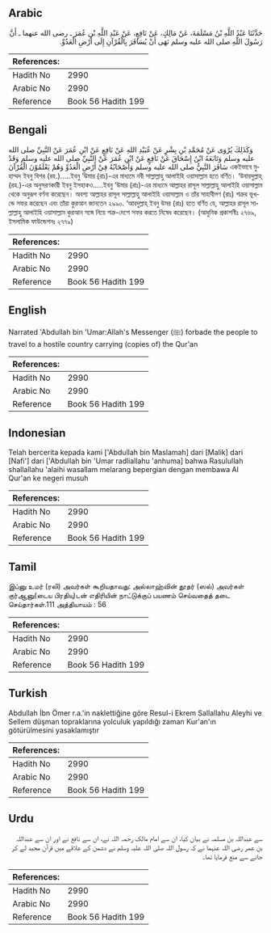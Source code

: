 ## Arabic


<div dir="rtl" lang="ar" style={{fontSize:'larger',backgroundColor:'#f8f9fa',padding:20}}>
حَدَّثَنَا عَبْدُ اللَّهِ بْنُ مَسْلَمَةَ، عَنْ مَالِكٍ، عَنْ نَافِعٍ، عَنْ عَبْدِ اللَّهِ بْنِ عُمَرَ ـ رضى الله عنهما ـ أَنَّ رَسُولَ اللَّهِ صلى الله عليه وسلم نَهَى أَنْ يُسَافَرَ بِالْقُرْآنِ إِلَى أَرْضِ الْعَدُوِّ‏.‏
</div>
<div style={{backgroundColor:'#f8f9fa',padding:20, marginBottom: 10}}><table> <thead> <tr> <th>References:</th> <th></th> </tr> </thead> <tbody><tr><td>Hadith No</td><td>2990</td></tr><tr><td>Arabic No</td><td>2990</td></tr><tr><td>Reference</td><td>Book 56 Hadith 199</td></tr></tbody></table></div>

## Bengali


<div dir="ltr" lang="bn" style={{fontSize:'larger',backgroundColor:'#f8f9fa',padding:20}}>
وَكَذَلِكَ يُرْوَى عَنْ مُحَمَّدِ بْنِ بِشْرٍ عَنْ عُبَيْدِ اللهِ عَنْ نَافِعٍ عَنْ ابْنِ عُمَرَ عَنْ النَّبِيِّ صلى الله عليه وسلم وَتَابَعَهُ ابْنُ إِسْحَاقَ عَنْ نَافِعٍ عَنْ ابْنِ عُمَرَ عَنْ النَّبِيِّ صلى الله عليه وسلم وَقَدْ سَافَرَ النَّبِيُّ صلى الله عليه وسلم وَأَصْحَابُهُ فِيْ أَرْضِ الْعَدُوِّ وَهُمْ يَعْلَمُوْنَ الْقُرْآنَ একইভাবে মুহাম্মদ ইবনু বিশর (রহ.).....ইবনু ‘উমার (রাঃ)-এর মাধ্যমে নবী সাল্লাল্লাহু আলাইহি ওয়াসাল্লাম হতে বর্ণিত। ‘উবায়দুল্লাহ্ (রহ.)-এর অনুসরণকারী ইবনু ইসহাকও.....ইবনু ‘উমার (রাঃ)-এর মাধ্যমে আল্লাহর রাসূল সাল্লাল্লাহু আলাইহি ওয়াসাল্লাম থেকে অনুরূপ বর্ণনা করেছেন। অবশ্য আল্লাহর রাসূল সাল্লাল্লাহু আলাইহি ওয়াসাল্লাম ও তাঁর সাহাবীগণ (রাঃ) শত্রুর ভূখন্ডে সফর করেছেন এবং তাঁরা কুরআন জানতেন ২৯৯০. ‘আবদুল্লাহ্ ইবনু উমর (রাঃ) হতে বর্ণিত যে, আল্লাহর রাসূল সাল্লাল্লাহু আলাইহি ওয়াসাল্লাম কুরআন সঙ্গে নিয়ে শত্রু-দেশে সফর করতে নিষেধ করেছেন। (আধুনিক প্রকাশনীঃ ২৭৬৯, ইসলামিক ফাউন্ডেশনঃ ২৭৭৯)
</div>
<div style={{backgroundColor:'#f8f9fa',padding:20, marginBottom: 10}}><table> <thead> <tr> <th>References:</th> <th></th> </tr> </thead> <tbody><tr><td>Hadith No</td><td>2990</td></tr><tr><td>Arabic No</td><td>2990</td></tr><tr><td>Reference</td><td>Book 56 Hadith 199</td></tr></tbody></table></div>

## English


<div dir="ltr" lang="en" style={{fontSize:'larger',backgroundColor:'#f8f9fa',padding:20}}>
Narrated 'Abdullah bin 'Umar:Allah's Messenger (ﷺ) forbade the people to travel to a hostile country carrying (copies of) the Qur'an
</div>
<div style={{backgroundColor:'#f8f9fa',padding:20, marginBottom: 10}}><table> <thead> <tr> <th>References:</th> <th></th> </tr> </thead> <tbody><tr><td>Hadith No</td><td>2990</td></tr><tr><td>Arabic No</td><td>2990</td></tr><tr><td>Reference</td><td>Book 56 Hadith 199</td></tr></tbody></table></div>

## Indonesian


<div dir="ltr" lang="id" style={{fontSize:'larger',backgroundColor:'#f8f9fa',padding:20}}>
Telah bercerita kepada kami ['Abdullah bin Maslamah] dari [Malik] dari [Nafi'] dari ['Abdullah bin 'Umar radliallahu 'anhuma] bahwa Rasulullah shallallahu 'alaihi wasallam melarang bepergian dengan membawa Al Qur'an ke negeri musuh
</div>
<div style={{backgroundColor:'#f8f9fa',padding:20, marginBottom: 10}}><table> <thead> <tr> <th>References:</th> <th></th> </tr> </thead> <tbody><tr><td>Hadith No</td><td>2990</td></tr><tr><td>Arabic No</td><td>2990</td></tr><tr><td>Reference</td><td>Book 56 Hadith 199</td></tr></tbody></table></div>

## Tamil


<div dir="ltr" lang="ta" style={{fontSize:'larger',backgroundColor:'#f8f9fa',padding:20}}>
இப்னு உமர் (ரலி) அவர்கள் கூறியதாவது: அல்லாஹ்வின் தூதர் (ஸல்) அவர்கள் குர்ஆனு(டைய பிரதியு)டன் எதிரியின் நாட்டுக்குப் பயணம் செய்வதைத் தடை செய்தார்கள்.111 அத்தியாயம் : 56
</div>
<div style={{backgroundColor:'#f8f9fa',padding:20, marginBottom: 10}}><table> <thead> <tr> <th>References:</th> <th></th> </tr> </thead> <tbody><tr><td>Hadith No</td><td>2990</td></tr><tr><td>Arabic No</td><td>2990</td></tr><tr><td>Reference</td><td>Book 56 Hadith 199</td></tr></tbody></table></div>

## Turkish


<div dir="ltr" lang="tr" style={{fontSize:'larger',backgroundColor:'#f8f9fa',padding:20}}>
Abdullah İbn Ömer r.a.'in naklettiğine göre ResuI-i Ekrem Sallallahu Aleyhi ve Sellem düşman topraklarına yolculuk yapıldığı zaman Kur'an'ın götürülmesini yasaklamıştır
</div>
<div style={{backgroundColor:'#f8f9fa',padding:20, marginBottom: 10}}><table> <thead> <tr> <th>References:</th> <th></th> </tr> </thead> <tbody><tr><td>Hadith No</td><td>2990</td></tr><tr><td>Arabic No</td><td>2990</td></tr><tr><td>Reference</td><td>Book 56 Hadith 199</td></tr></tbody></table></div>

## Urdu


<div dir="rtl" lang="ur" style={{fontSize:'larger',backgroundColor:'#f8f9fa',padding:20}}>
سے عبداللہ بن مسلمہ نے بیان کیا، ان سے امام مالک رحمہ اللہ نے، ان سے نافع نے اور ان سے عبداللہ بن عمر رضی اللہ عنہما نے کہ رسول اللہ صلی اللہ علیہ وسلم نے دشمن کے علاقے میں قرآن مجید لے کر جانے سے منع فرمایا تھا۔
</div>
<div style={{backgroundColor:'#f8f9fa',padding:20, marginBottom: 10}}><table> <thead> <tr> <th>References:</th> <th></th> </tr> </thead> <tbody><tr><td>Hadith No</td><td>2990</td></tr><tr><td>Arabic No</td><td>2990</td></tr><tr><td>Reference</td><td>Book 56 Hadith 199</td></tr></tbody></table></div>